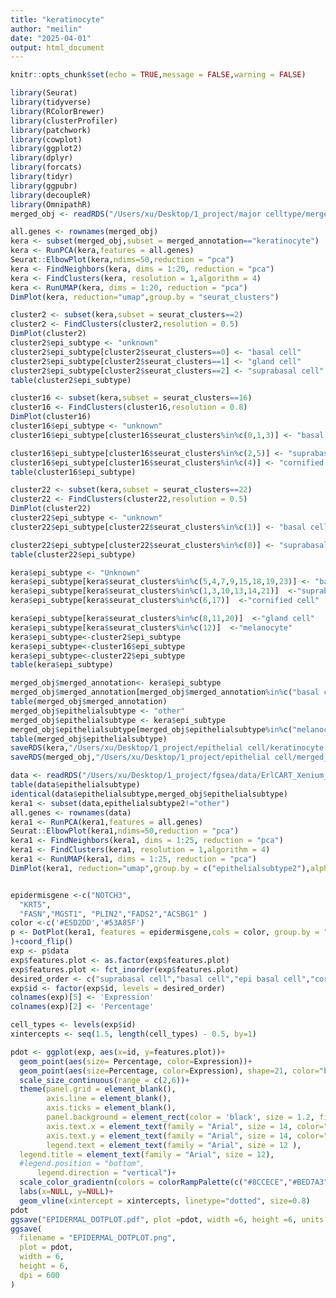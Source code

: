 ```yaml
---
title: "keratinocyte"
author: "meilin"
date: "2025-04-01"
output: html_document
---
```

```r
knitr::opts_chunk$set(echo = TRUE,message = FALSE,warning = FALSE)
```

```r
library(Seurat)
library(tidyverse)
library(RColorBrewer)
library(clusterProfiler)
library(patchwork)
library(cowplot)
library(ggplot2)
library(dplyr)
library(forcats)
library(tidyr)
library(ggpubr)
library(decoupleR)
library(OmnipathR)
merged_obj <- readRDS("/Users/xu/Desktop/1_project/major celltype/merged_obj.rds")

all.genes <- rownames(merged_obj)
kera <- subset(merged_obj,subset = merged_annotation=="keratinocyte")
kera <- RunPCA(kera,features = all.genes)
Seurat::ElbowPlot(kera,ndims=50,reduction = "pca")
kera <- FindNeighbors(kera, dims = 1:20, reduction = "pca")
kera <- FindClusters(kera, resolution = 1,algorithm = 4)
kera <- RunUMAP(kera, dims = 1:20, reduction = "pca")
DimPlot(kera, reduction="umap",group.by = "seurat_clusters")
```
```r
cluster2 <- subset(kera,subset = seurat_clusters==2)
cluster2 <- FindClusters(cluster2,resolution = 0.5)
DimPlot(cluster2)
cluster2$epi_subtype <- "unknown"
cluster2$epi_subtype[cluster2$seurat_clusters==0] <- "basal cell"
cluster2$epi_subtype[cluster2$seurat_clusters==1] <- "gland cell"
cluster2$epi_subtype[cluster2$seurat_clusters==2] <- "suprabasal cell"
table(cluster2$epi_subtype)

cluster16 <- subset(kera,subset = seurat_clusters==16)
cluster16 <- FindClusters(cluster16,resolution = 0.8)
DimPlot(cluster16)
cluster16$epi_subtype <- "unknown"
cluster16$epi_subtype[cluster16$seurat_clusters%in%c(0,1,3)] <- "basal cell"

cluster16$epi_subtype[cluster16$seurat_clusters%in%c(2,5)] <- "suprabasal cell"
cluster16$epi_subtype[cluster16$seurat_clusters%in%c(4)] <- "cornified cell"
table(cluster16$epi_subtype)

cluster22 <- subset(kera,subset = seurat_clusters==22)
cluster22 <- FindClusters(cluster22,resolution = 0.5)
DimPlot(cluster22)
cluster22$epi_subtype <- "unknown"
cluster22$epi_subtype[cluster22$seurat_clusters%in%c(1)] <- "basal cell"

cluster22$epi_subtype[cluster22$seurat_clusters%in%c(0)] <- "suprabasal cell"
table(cluster22$epi_subtype)

kera$epi_subtype <- "Unknown"
kera$epi_subtype[kera$seurat_clusters%in%c(5,4,7,9,15,18,19,23)] <- "basal cell"
kera$epi_subtype[kera$seurat_clusters%in%c(1,3,10,13,14,21)]  <-"suprabasal cell"
kera$epi_subtype[kera$seurat_clusters%in%c(6,17)]  <-"cornified cell"

kera$epi_subtype[kera$seurat_clusters%in%c(8,11,20)]  <-"gland cell"
kera$epi_subtype[kera$seurat_clusters%in%c(12)]  <-"melanocyte"
kera$epi_subtype<-cluster2$epi_subtype
kera$epi_subtype<-cluster16$epi_subtype
kera$epi_subtype<-cluster22$epi_subtype
table(kera$epi_subtype)

```



```r

merged_obj$merged_annotation<- kera$epi_subtype
merged_obj$merged_annotation[merged_obj$merged_annotation%in%c("basal cell","cornified cell","suprabasal cell")] <- "keratinocyte"
table(merged_obj$merged_annotation)
merged_obj$epithelialsubtype <- "other"
merged_obj$epithelialsubtype <- kera$epi_subtype
merged_obj$epithelialsubtype[merged_obj$epithelialsubtype%in%c("melanocyte","gland cell","immune cell")] <- "other"
table(merged_obj$epithelialsubtype)
saveRDS(kera,"/Users/xu/Desktop/1_project/epithelial cell/keratinocyte.rds")
saveRDS(merged_obj,"/Users/xu/Desktop/1_project/epithelial cell/merged_obj.rds")
```

```r
data <- readRDS("/Users/xu/Desktop/1_project/fgsea/data/ErlCART_Xenium_DermComp_250414112430.rds")
table(data$epithelialsubtype)
identical(data$epithelialsubtype,merged_obj$epithelialsubtype)
kera1 <- subset(data,epithelialsubtype2!="other")
all.genes <- rownames(data)
kera1 <- RunPCA(kera1,features = all.genes)
Seurat::ElbowPlot(kera1,ndims=50,reduction = "pca")
kera1 <- FindNeighbors(kera1, dims = 1:25, reduction = "pca")
kera1 <- FindClusters(kera1, resolution = 1,algorithm = 4)
kera1 <- RunUMAP(kera1, dims = 1:25, reduction = "pca")
DimPlot(kera1, reduction="umap",group.by = c("epithelialsubtype2"),alpha = 0.5,label = TRUE,repel = TRUE)


epidermisgene <-c("NOTCH3",
  "KRT5",
  "FASN","MGST1", "PLIN2","FADS2","ACSBG1" )
color <-c('#E5D2DD','#53A85F')
p <- DotPlot(kera1, features = epidermisgene,cols = color, group.by = "epithelialsubtype2"
)+coord_flip()
exp <- p$data
exp$features.plot <- as.factor(exp$features.plot)
exp$features.plot <- fct_inorder(exp$features.plot)
desired_order <- c("suprabasal cell","basal cell","epi basal cell","cornified cell")
exp$id <- factor(exp$id, levels = desired_order)
colnames(exp)[5] <- 'Expression'
colnames(exp)[2] <- 'Percentage'

cell_types <- levels(exp$id)  
xintercepts <- seq(1.5, length(cell_types) - 0.5, by=1)  

pdot <- ggplot(exp, aes(x=id, y=features.plot))+
  geom_point(aes(size= Percentage, color=Expression))+  
  geom_point(aes(size=Percentage, color=Expression), shape=21, color="black", stroke=1)+  
  scale_size_continuous(range = c(2,6))+  
  theme(panel.grid = element_blank(),  
        axis.line = element_blank(),
        axis.ticks = element_blank(),
        panel.background = element_rect(color = 'black', size = 1.2, fill = 'transparent'), 
        axis.text.x = element_text(family = "Arial", size = 14, color="black", angle=45, hjust = 1,face = "bold"),  
        axis.text.y = element_text(family = "Arial", size = 14, color="black",face = "bold"),
        legend.text = element_text(family = "Arial", size = 12 ),   
  legend.title = element_text(family = "Arial", size = 12),
  #legend.position = "bottom", 
      legend.direction = "vertical")+  
  scale_color_gradientn(colors = colorRampPalette(c("#8CCECE","#BED7A3", "#F5EACE","#F1A5BC","#E8719D"))(100))+  
  labs(x=NULL, y=NULL)+ 
  geom_vline(xintercept = xintercepts, linetype="dotted", size=0.8)
pdot
ggsave("EPIDERMAL_DOTPLOT.pdf", plot =pdot, width =6, height =6, units = "in", device = cairo_pdf)
ggsave(
  filename = "EPIDERMAL_DOTPLOT.png",
  plot = pdot,
  width = 6,          
  height = 6,         
  dpi = 600           
)


```

